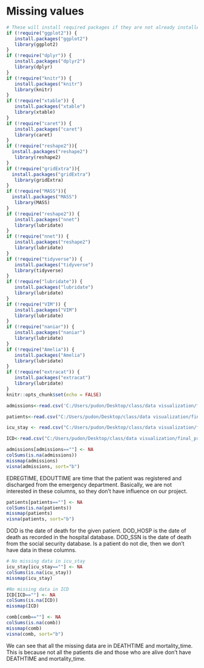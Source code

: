 # Missing values


```r
# These will install required packages if they are not already installed
if (!require("ggplot2")) {
   install.packages("ggplot2")
   library(ggplot2)
}
if (!require("dplyr")) {
   install.packages("dplyr2")
   library(dplyr)
}
if (!require("knitr")) {
   install.packages("knitr")
   library(knitr)
}
if (!require("xtable")) {
   install.packages("xtable")
   library(xtable)
}
if (!require("caret")) {
   install.packages("caret")
   library(caret)
}
if (!require("reshape2")){
  install.packages("reshape2")
   library(reshape2)
} 
if (!require("gridExtra")){
  install.packages("gridExtra")
   library(gridExtra)
} 
if (!require("MASS")){
  install.packages("MASS")
   library(MASS)
} 
if (!require("reshape2")) {
   install.packages("nnet")
   library(lubridate)
}
if (!require("nnet")) {
   install.packages("reshape2")
   library(lubridate)
}
if (!require("tidyverse")) {
   install.packages("tidyverse")
   library(tidyverse)
}
if (!require("lubridate")) {
   install.packages("lubridate")
   library(lubridate)
}
if (!require("VIM")) {
   install.packages("VIM")
   library(lubridate)
}
if (!require("naniar")) {
   install.packages("naniar")
   library(lubridate)
}
if (!require("Amelia")) {
   install.packages("Amelia")
   library(lubridate)
}
if (!require("extracat")) {
   install.packages("extracat")
   library(lubridate)
}
knitr::opts_chunk$set(echo = FALSE)
```


```r
admissions<-read.csv('C:/Users/pudon/Desktop/class/data visualization/final_project/MIMICIII_visualization/data/ADMISSIONS.csv')

patients<-read.csv("C:/Users/pudon/Desktop/class/data visualization/final_project/MIMICIII_visualization/data/PATIENTS.csv")

icu_stay <- read.csv("C:/Users/pudon/Desktop/class/data visualization/final_project/MIMICIII_visualization/data/ICUSTAYS.csv")

ICD<-read.csv("C:/Users/pudon/Desktop/class/data visualization/final_project/MIMICIII_visualization/data/DIAGNOSES_ICD.csv")
```

```r
admissions[admissions==""] <- NA
colSums(is.na(admissions))
missmap(admissions)
visna(admissions, sort="b")

```
EDREGTIME, EDOUTTIME are time that the patient was registered and discharged from the emergency department. Basically, we are not interested in these columns, so they don't have influence on our project.
```r
patients[patients==""] <- NA
colSums(is.na(patients))
missmap(patients)
visna(patients, sort="b")


```
DOD is the date of death for the given patient. DOD_HOSP is the date of death as recorded in the hospital database. DOD_SSN is the date of death from the social security database. Is a patient do not die, then we don't have data in these columns.


```r
# No missing data in icu_stay
icu_stay[icu_stay==""] <- NA
colSums(is.na(icu_stay))
missmap(icu_stay)

```

```r
#No missing data in ICD
ICD[ICD==""] <- NA
colSums(is.na(ICD))
missmap(ICD)
```


```r
comb[comb==""] <- NA
colSums(is.na(comb))
missmap(comb)
visna(comb, sort="b")

```
We can see that all the missing data are in DEATHTIME and mortality_time. This is because not all the patients die and those who are alive don't have DEATHTIME and mortality_time.
